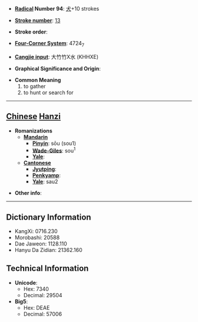 * '''[[Wiktionary:Chinese radical index| Radical]] Number 94''': [[Wiktionary:Chinese radical index 犬|犬]]+10 strokes

* '''[[Wiktionary:Chinese total strokes index|Stroke number]]''': [[Wiktionary:Chinese total strokes index 13|13]]

* '''Stroke order''': 

* '''[[Wiktionary:Chinese four corner index|Four-Corner System]]''': 4724<sub>7</sub>

* '''[[Wiktionary:Chinese Cangjie index|Cangjie input]]''': 大竹竹X水 (KHHXE)

* '''Graphical Significance and Origin''': 

* '''Common Meaning'''
*#to gather
*# to hunt or search for


----

== [[Chinese]] [[Hanzi]] ==

* '''Romanizations'''
** '''[[Mandarin]]'''
*** '''[[Pinyin]]''': sōu (sou1)
*** '''[[Wade-Giles]]''': sou<sup>1</sup>
*** '''[[Yale]]''': 
** '''[[Cantonese]]'''
*** '''[[Jyutping]]''':
*** '''[[Penkyamp]]''': 
*** '''[[Yale]]''': sau2

* '''Other info''': 

----

== Dictionary Information ==

* KangXi: 0716.230
* Morobashi: 20588
* Dae Jaweon: 1128.110
* Hanyu Da Zidian: 21362.160

== Technical Information ==

* '''Unicode''':
** Hex: 7340
** Decimal: 29504
* '''Big5''':
** Hex: DEAE
** Decimal: 57006